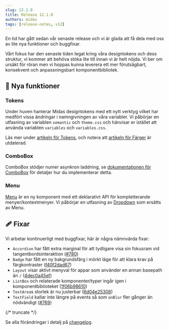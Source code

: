 ```yaml
---
slug: 12.1.0
title: Release 12.1.0
authors: midas
tags: [release-notes, v12]
---
```


En tid har gått sedan vår senaste release och vi är glada att få dela med oss av lite nya funktioner och buggfixar.

Vårt fokus har den senaste tiden legat kring våra designtokens och dess struktur, vi kommer att behöva stöka lite till innan vi är helt nöjda.
Vi ber om ursäkt för röran men vi hoppas kunna leverera ett mer förutsägbart, konsekvent och anpassningsbart komponentbibliotek.

## 🚀 Nya funktioner

### Tokens

Under huven hanterar Midas designtokens med ett nytt verktyg vilket har medfört vissa ändringar i namngivningen av våra variabler.
Vi påbörjar en utfasning av variablen `semantic` och `theme.css` och hänvisar er istället att använda variablen `variables` och `variables.css`.

Läs mer under [artikeln för Tokens](/basics/tokens-v2/), och notera att [artikeln för Färger](/basics/tokens/) är utdaterad.

### ComboBox

ComboBox stödjer numer asynkron laddning, se [dokumentationen för ComboBox](/components/combobox/#asynkron-laddning) för detaljer hur du implementerar detta.

### Menu

[Menu](/components/menu) är en ny komponent med ett deklarativt API för kompletterande menyer/kontextmenyer. Vi påbörjar en utfasning av [Dropdown](/components/dropdown) som ersätts av Menu.

## 🩹 Fixar

Vi arbetar kontinuerligt med buggfixar, här är några nämnvärda fixar:

- `Accordion` har fått extra marginal för att tydligare visa sin fokusram vid tangentbordsinteraktion ([#780](https://github.com/migrationsverket/midas/pull/780))
- `Badge` har fått en ny bakgrundsfärg i mörkt läge för att klara krav på färgkontraster ([f40f2dad67](https://github.com/migrationsverket/midas/commit/f40f2dad67))
- `Layout` visar aktivt menyval för appar som använder en annan basepath än `/` ([4dec0a45ef](https://github.com/migrationsverket/midas/commit/4dec0a45ef))
- `ListBox` och relaterade komponenter/typer ingår igen i komponentbiblioteket ([1f06b98610](https://github.com/migrationsverket/midas/commit/1f06b98610))
- `TextArea`s storlek är nu justerbar ([6d04e25308](https://github.com/migrationsverket/midas/commit/6d04e25308))
- `TextField` kallar inte längre på events så som `onBlur` fler gånger än nödvändigt ([#769](https://github.com/migrationsverket/midas/pull/769))

{/* truncate */}

Se alla förändringar i detalj på [changelog](/changelog/12.1.0).
